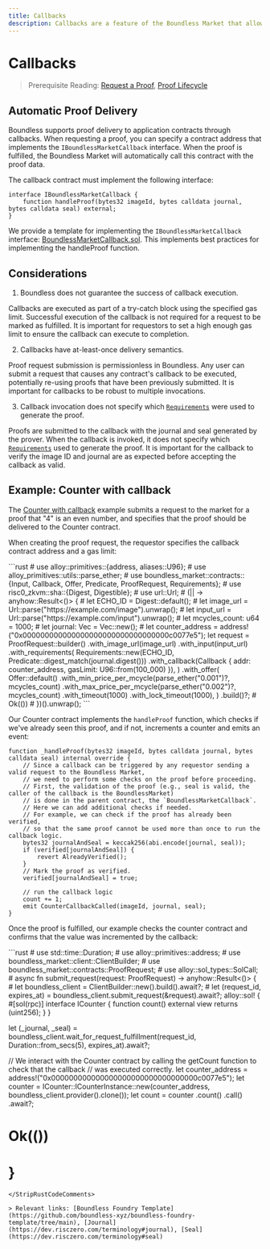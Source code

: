 ```yaml
---
title: Callbacks
description: Callbacks are a feature of the Boundless Market that allows you to receive notifications when a proof is fulfilled.
---
```



# Callbacks

> Prerequisite Reading: [Request a Proof](/developers/tutorials/request), [Proof Lifecycle](/developers/proof-lifecycle)

## Automatic Proof Delivery

Boundless supports proof delivery to application contracts through callbacks. When requesting a proof, you can specify a contract address that implements the `IBoundlessMarketCallback` interface. When the proof is fulfilled, the Boundless Market will automatically call this contract with the proof data.

The callback contract must implement the following interface:

```solidity
interface IBoundlessMarketCallback {
    function handleProof(bytes32 imageId, bytes calldata journal, bytes calldata seal) external;
}
```

We provide a template for implementing the `IBoundlessMarketCallback` interface: [BoundlessMarketCallback.sol](https://github.com/boundless-xyz/boundless/blob/main/contracts/src/BoundlessMarketCallback.sol). This implements best practices for implementing the handleProof function.

## Considerations

1. Boundless does not guarantee the success of callback execution.

Callbacks are executed as part of a try-catch block using the specified gas limit. Successful execution of the callback is not required for a request to be marked as fulfilled. It is important for requestors to set a high enough gas limit to ensure the callback can execute to completion.

2. Callbacks have at-least-once delivery semantics.

Proof request submission is permissionless in Boundless. Any user can submit a request that causes any contract's callback to be executed, potentially re-using proofs that have been previously submitted. It is important for callbacks to be robust to multiple invocations.

3. Callback invocation does not specify which [`Requirements`](developers/smart-contracts/struct-Requirements#requirements) were used to generate the proof.

Proofs are submitted to the callback with the journal and seal generated by the prover. When the callback is invoked, it does not specify which [`Requirements`](developers/smart-contracts/struct-Requirements#requirements) used to generate the proof. It is important for the callback to verify the image ID and journal are as expected before accepting the callback as valid.

## Example: Counter with callback

The [Counter with callback](https://github.com/boundless-xyz/boundless/tree/main/examples/counter-with-callback) example submits a request to the market for a proof that "4" is an even number, and specifies that the proof should be delivered to the Counter contract.

When creating the proof request, the requestor specifies the callback contract address and a gas limit:

<StripRustCodeComments>
```rust
# use alloy::primitives::{address, aliases::U96};
# use alloy_primitives::utils::parse_ether;
# use boundless_market::contracts::{Input, Callback, Offer, Predicate, ProofRequest, Requirements};
# use risc0_zkvm::sha::{Digest, Digestible};
# use url::Url;
# (|| -> anyhow::Result<()> {
# let ECHO_ID = Digest::default();
# let image_url = Url::parse("https://example.com/image").unwrap();
# let input_url = Url::parse("https://example.com/input").unwrap();
# let mcycles_count: u64 = 1000;
# let journal: Vec<u8> = Vec::new();
# let counter_address = address!("0x000000000000000000000000000000000c0077e5");
let request = ProofRequest::builder()
    .with_image_url(image_url)
    .with_input(input_url)
    .with_requirements(
        Requirements::new(ECHO_ID, Predicate::digest_match(journal.digest()))
            .with_callback(Callback {
                addr: counter_address,
                gasLimit: U96::from(100_000)
            }),
    )
    .with_offer(
        Offer::default()
            .with_min_price_per_mcycle(parse_ether("0.001")?, mcycles_count)
            .with_max_price_per_mcycle(parse_ether("0.002")?, mcycles_count)
            .with_timeout(1000)
            .with_lock_timeout(1000),
    )
    .build()?;
# Ok(())
# })().unwrap();
```
</StripRustCodeComments>

Our Counter contract implements the `handleProof` function, which checks if we've already seen this proof, and if not, increments a counter and emits an event:

```solidity [Counter.sol]
function _handleProof(bytes32 imageId, bytes calldata journal, bytes calldata seal) internal override {
    // Since a callback can be triggered by any requestor sending a valid request to the Boundless Market,
    // we need to perform some checks on the proof before proceeding.
    // First, the validation of the proof (e.g., seal is valid, the caller of the callback is the BoundlessMarket)
    // is done in the parent contract, the `BoundlessMarketCallback`.
    // Here we can add additional checks if needed.
    // For example, we can check if the proof has already been verified,
    // so that the same proof cannot be used more than once to run the callback logic.
    bytes32 journalAndSeal = keccak256(abi.encode(journal, seal));
    if (verified[journalAndSeal]) {
        revert AlreadyVerified();
    }
    // Mark the proof as verified.
    verified[journalAndSeal] = true;

    // run the callback logic
    count += 1;
    emit CounterCallbackCalled(imageId, journal, seal);
}
```

Once the proof is fulfilled, our example checks the counter contract and confirms that the value was incremented by the callback:

<StripRustCodeComments>
```rust
# use std::time::Duration;
# use alloy::primitives::address;
# use boundless_market::client::ClientBuilder;
# use boundless_market::contracts::ProofRequest;
# use alloy::sol_types::SolCall;
# async fn submit_request(request: ProofRequest) -> anyhow::Result<()> {
# let boundless_client = ClientBuilder::new().build().await?;
# let (request_id, expires_at) = boundless_client.submit_request(&request).await?;
alloy::sol! {
    #[sol(rpc)]
    interface ICounter {
        function count() external view returns (uint256);
    }
}

let (_journal, _seal) =
    boundless_client.wait_for_request_fulfillment(request_id, Duration::from_secs(5), expires_at).await?;

// We interact with the Counter contract by calling the getCount function to check that the callback
// was executed correctly.
let counter_address = address!("0x000000000000000000000000000000000c0077e5");
let counter = ICounter::ICounterInstance::new(counter_address, boundless_client.provider().clone());
let count = counter
    .count()
    .call()
    .await?;
# Ok(())
# }
```
</StripRustCodeComments>

> Relevant links: [Boundless Foundry Template](https://github.com/boundless-xyz/boundless-foundry-template/tree/main), [Journal](https://dev.risczero.com/terminology#journal), [Seal](https://dev.risczero.com/terminology#seal)
